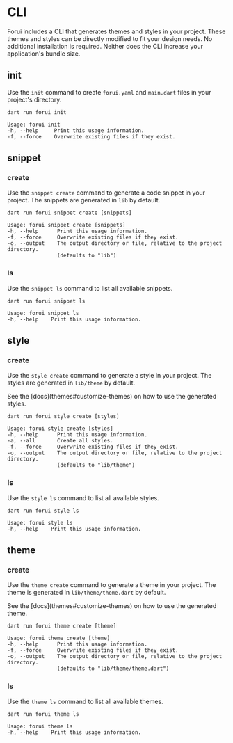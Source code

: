 
# CLI

Forui includes a CLI that generates themes and styles in your project. These themes and styles can be directly modified
to fit your design needs. No additional installation is required. Neither does the CLI increase your application's
bundle size.

## init

Use the `init` command to create `forui.yaml` and `main.dart` files in your project's directory.

```shell copy
dart run forui init
```

```shell copy
Usage: forui init
-h, --help     Print this usage information.
-f, --force    Overwrite existing files if they exist.
```

## snippet

### create

Use the `snippet create` command to generate a code snippet in your project. The snippets are generated in `lib` by default.

```shell copy
dart run forui snippet create [snippets]
```

```shell copy
Usage: forui snippet create [snippets]
-h, --help      Print this usage information.
-f, --force     Overwrite existing files if they exist.
-o, --output    The output directory or file, relative to the project directory.
                (defaults to "lib")
```

### ls

Use the `snippet ls` command to list all available snippets.

```shell copy
dart run forui snippet ls
```

```shell copy
Usage: forui snippet ls
-h, --help    Print this usage information.
```

## style

### create

Use the `style create` command to generate a style in your project. The styles are generated in `lib/theme` by default.

<Callout type="info">
    See the [docs](themes#customize-themes) on how to use the generated styles.
</Callout>

```shell copy
dart run forui style create [styles]
```

```shell copy
Usage: forui style create [styles]
-h, --help      Print this usage information.
-a, --all       Create all styles.
-f, --force     Overwrite existing files if they exist.
-o, --output    The output directory or file, relative to the project directory.
                (defaults to "lib/theme")
```

### ls

Use the `style ls` command to list all available styles.

```shell copy
dart run forui style ls
```

```shell copy
Usage: forui style ls
-h, --help    Print this usage information.
```

## theme

### create

Use the `theme create` command to generate a theme in your project. The theme is generated in `lib/theme/theme.dart` by
default.

<Callout type="info">
    See the [docs](themes#customize-themes) on how to use the generated theme.
</Callout>

```shell copy
dart run forui theme create [theme]
```

```shell copy
Usage: forui theme create [theme]
-h, --help      Print this usage information.
-f, --force     Overwrite existing files if they exist.
-o, --output    The output directory or file, relative to the project directory.
                (defaults to "lib/theme/theme.dart")
```

### ls

Use the `theme ls` command to list all available themes.

```shell copy
dart run forui theme ls
```

```shell copy
Usage: forui theme ls
-h, --help    Print this usage information.
```
